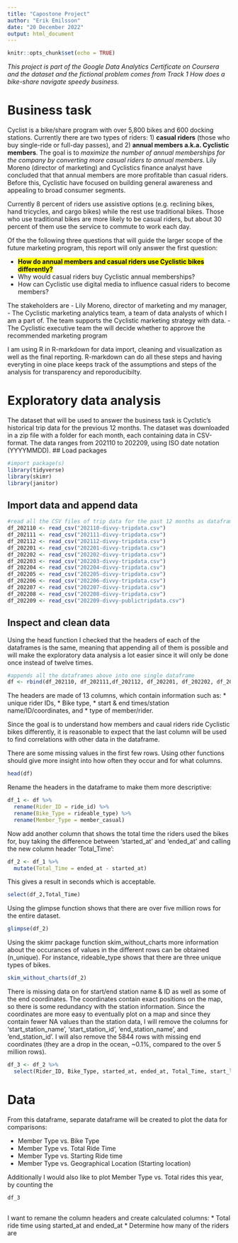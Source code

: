 ```yaml
---
title: "Capostone Project"
author: "Erik Emilsson"
date: "20 December 2022"
output: html_document
---
```


```r
knitr::opts_chunk$set(echo = TRUE)
```

*This project is part of the Google Data Analytics Certificate on Coursera and the dataset and the fictional problem comes from Track 1 How does a bike-share navigate speedy business.*

# Business task
Cyclist is a bike/share program with over 5,800 bikes and 600 docking stations. Currently there are two types of riders: 1) **casual riders** (those who buy single-ride or full-day passes), and 2) **annual members a.k.a. Cyclistic members**. The goal is to *maximize the number of annual memberships for the company by converting more casual riders to annual members*. Lily Moreno (director of marketing) and Cyclistics finance analyst have concluded that that annual members are more profitable than casual riders. Before this, Cyclistic have focused on building general awareness and appealing to broad consumer segments.

Currently 8 percent of riders use assistive options (e.g. reclining bikes, hand tricycles, and cargo bikes) while the rest use traditional bikes. Those who use traditional bikes are more likely to be casual riders, but about 30 percent of them use the service to commute to work each day.

Of the the following three questions that will guide the larger scope of the future marketing program, this report will only answer the first question:

- <mark>**How do annual members and casual riders use Cyclistic bikes differently?** </mark>
- Why would casual riders buy Cyclistic annual memberships?
- How can Cyclistic use digital media to influence casual riders to become members?

The stakeholders are 
- Lily Moreno, director of marketing and my manager,
- The Cyclistic marketing analytics team, a team of data analysts of which I am a part of. The team supports the Cyclistic marketing strategy with data. 
- The Cyclistic executive team the will decide whether to approve the recommended marketing program

I am using R in R-markdown for data import, cleaning and visualization as well as the final reporting. R-markdown can do all these steps and having everyting in oine place keeps track of the assumptions and steps of the analysis for transparency and reporoducibilty.

# Exploratory data analysis

The dataset that will be used to answer the business task is Cyclstic's historical trip data for the previous 12 months. The dataset was downloaded in a zip file with a folder for each month, each containing data in CSV-format. The data ranges from 202110 to 202209, using ISO date notation (YYYYMMDD).
## Load packages

```r
#import package(s)
library(tidyverse)
library(skimr)
library(janitor)
```

## Import data and append data
```r
#read all the CSV files of trip data for the past 12 months as dataframes in R
df_202110 <- read_csv("202110-divvy-tripdata.csv")
df_202111 <- read_csv("202111-divvy-tripdata.csv")
df_202112 <- read_csv("202112-divvy-tripdata.csv")
df_202201 <- read_csv("202201-divvy-tripdata.csv")
df_202202 <- read_csv("202202-divvy-tripdata.csv")
df_202203 <- read_csv("202203-divvy-tripdata.csv")
df_202204 <- read_csv("202204-divvy-tripdata.csv")
df_202205 <- read_csv("202205-divvy-tripdata.csv")
df_202206 <- read_csv("202206-divvy-tripdata.csv")
df_202207 <- read_csv("202207-divvy-tripdata.csv")
df_202208 <- read_csv("202208-divvy-tripdata.csv")
df_202209 <- read_csv("202209-divvy-publictripdata.csv")
```

## Inspect and clean data

Using the head function I checked that the headers of each of the dataframes is the same, meaning that appending all of them is possible and will make the exploratory data analysis a lot easier since it will only be done once instead of twelve times.
```r
#appends all the dataframes above into one single dataframe
df <- rbind(df_202110, df_202111,df_202112, df_202201, df_202202, df_202203, df_202204, df_202205, df_202206, df_202207, df_202208, df_202209)
```

The headers are made of 13 columns, which contain information such as: 
* unique rider IDs, 
* Bike type, 
* start & end times/station name/ID/coordinates, and
* type of member/rider.

Since the goal is to understand how members and caual riders ride Cyclistic bikes differently, it is reasonable to expect that the last column will be used to find correlations with other data in the dataframe.

There are some missing values in the first few rows. Using other functions should give more insight into how often they occur and for what columns.
```r
head(df)
```

Rename the headers in the dataframe to make them more descriptive:
```r
df_1 <- df %>% 
  rename(Rider_ID = ride_id) %>%
  rename(Bike_Type = rideable_type) %>%
  rename(Member_Type = member_casual)
```

Now add another column that shows the total time the riders used the bikes for, buy taking the difference between 'started_at' and 'ended_at' and calling the new column header 'Total_Time':

```r
df_2 <- df_1 %>%
  mutate(Total_Time = ended_at - started_at)
```

This gives a result in seconds which is acceptable.
```r
select(df_2,Total_Time)
```

Using the glimpse function shows that there are over five million rows for the entire dataset.

```r
glimpse(df_2)
```
Using the skimr package function skim_without_charts more information about the occurances of values in the different rows can be obtained (n_unique). For instance, rideable_type shows that there are three unique types of bikes.


```r
skim_without_charts(df_2)
```


There is missing data on for start/end station name & ID as well as some of the end coordinates. The coordinates contain exact positions on the map, so there is some redundancy with the station information. Since the coordinates are more easy to eventually plot on a map and since they contain fewer NA values than the station data, I will remove the columns for 'start_station_name', 'start_station_id', 'end_station_name', and 'end_station_id'. I will also remove the 5844 rows with missing end coordinates (they are a drop in the ocean, ~0.1%, compared to the over 5 million rows).

```r
df_3 <- df_2 %>%
  select(Rider_ID, Bike_Type, started_at, ended_at, Total_Time, start_lat, start_lng, end_lat, end_lng, Member_Type)
```

# Data 

From this dataframe, separate dataframe will be created to plot the data for comparisons:

* Member Type vs. Bike Type
* Member Type vs. Total Ride Time
* Member Type vs. Starting Ride time
* Member Type vs. Geographical Location (Starting location)

Additionally I would also like to plot Member Type vs. Total rides this year, by counting the 

```r
df_3
```


## 
I want to remane the column headers and create calculated columns:
* Total ride time using started_at and ended_at
* Determine how many of the riders are 

